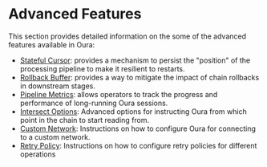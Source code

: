 # Advanced Features

This section provides detailed information on the some of the advanced features available in Oura:

- [Stateful Cursor](advanced/stateful_cursor): provides a mechanism to persist the "position" of the processing pipeline to make it resilient to restarts.
- [Rollback Buffer](advanced/rollback_buffer): provides a way to mitigate the impact of chain rollbacks in downstream stages.
- [Pipeline Metrics](advanced/pipeline_metrics): allows operators to track the progress and performance of long-running Oura sessions.
- [Intersect Options](advanced/intersect_options): Advanced options for instructing Oura from which point in the chain to start reading from.
- [Custom Network](advanced/custom_network): Instructions on how to configure Oura for connecting to a custom network.
- [Retry Policy](advanced/retry_policy): Instructions on how to configure retry policies for different operations
